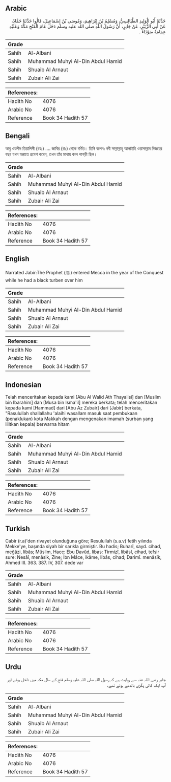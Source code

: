 ## Arabic


<div dir="rtl" lang="ar" style={{fontSize:'larger',backgroundColor:'#f8f9fa',padding:20}}>
حَدَّثَنَا أَبُو الْوَلِيدِ الطَّيَالِسِيُّ، وَمُسْلِمُ بْنُ إِبْرَاهِيمَ، وَمُوسَى بْنُ إِسْمَاعِيلَ، قَالُوا حَدَّثَنَا حَمَّادٌ، عَنْ أَبِي الزُّبَيْرِ، عَنْ جَابِرٍ، أَنَّ رَسُولَ اللَّهِ صلى الله عليه وسلم دَخَلَ عَامَ الْفَتْحِ مَكَّةَ وَعَلَيْهِ عِمَامَةٌ سَوْدَاءُ ‏.‏
</div>
<div style={{backgroundColor:'#f8f9fa',padding:20, marginBottom: 10}}><table> <thead> <tr> <th>Grade</th> <th></th> </tr> </thead> <tbody> <tr><td>Sahih</td><td>Al-Albani</td></tr><tr><td>Sahih</td><td>Muhammad Muhyi Al-Din Abdul Hamid</td></tr><tr><td>Sahih</td><td>Shuaib Al Arnaut</td></tr><tr><td>Sahih</td><td>Zubair Ali Zai</td></tr></tbody></table><table> <thead> <tr> <th>References:</th> <th></th> </tr> </thead> <tbody><tr><td>Hadith No</td><td>4076</td></tr><tr><td>Arabic No</td><td>4076</td></tr><tr><td>Reference</td><td>Book 34 Hadith 57</td></tr></tbody></table></div>

## Bengali


<div dir="ltr" lang="bn" style={{fontSize:'larger',backgroundColor:'#f8f9fa',padding:20}}>
আবু ওয়লীদ তিয়ালিসী (রহঃ) .... জাবির (রাঃ) থেকে বর্ণিত। তিনি বলেনঃ নবী সাল্লাল্লাহু আলাইহি ওয়াসাল্লাম বিজয়ের বছর যখন মক্কাতে প্রবেশ করেন, তখন তাঁর মাথায় কাল পাগড়ী ছিল।
</div>
<div style={{backgroundColor:'#f8f9fa',padding:20, marginBottom: 10}}><table> <thead> <tr> <th>Grade</th> <th></th> </tr> </thead> <tbody> <tr><td>Sahih</td><td>Al-Albani</td></tr><tr><td>Sahih</td><td>Muhammad Muhyi Al-Din Abdul Hamid</td></tr><tr><td>Sahih</td><td>Shuaib Al Arnaut</td></tr><tr><td>Sahih</td><td>Zubair Ali Zai</td></tr></tbody></table><table> <thead> <tr> <th>References:</th> <th></th> </tr> </thead> <tbody><tr><td>Hadith No</td><td>4076</td></tr><tr><td>Arabic No</td><td>4076</td></tr><tr><td>Reference</td><td>Book 34 Hadith 57</td></tr></tbody></table></div>

## English


<div dir="ltr" lang="en" style={{fontSize:'larger',backgroundColor:'#f8f9fa',padding:20}}>
Narrated Jabir:The Prophet (ﷺ) entered Mecca in the year of the Conquest while he had a black turben over him
</div>
<div style={{backgroundColor:'#f8f9fa',padding:20, marginBottom: 10}}><table> <thead> <tr> <th>Grade</th> <th></th> </tr> </thead> <tbody> <tr><td>Sahih</td><td>Al-Albani</td></tr><tr><td>Sahih</td><td>Muhammad Muhyi Al-Din Abdul Hamid</td></tr><tr><td>Sahih</td><td>Shuaib Al Arnaut</td></tr><tr><td>Sahih</td><td>Zubair Ali Zai</td></tr></tbody></table><table> <thead> <tr> <th>References:</th> <th></th> </tr> </thead> <tbody><tr><td>Hadith No</td><td>4076</td></tr><tr><td>Arabic No</td><td>4076</td></tr><tr><td>Reference</td><td>Book 34 Hadith 57</td></tr></tbody></table></div>

## Indonesian


<div dir="ltr" lang="id" style={{fontSize:'larger',backgroundColor:'#f8f9fa',padding:20}}>
Telah menceritakan kepada kami [Abu Al Walid Ath Thayalisi] dan [Muslim bin Ibarahim] dan [Musa bin Isma'il] mereka berkata; telah menceritakan kepada kami [Hammad] dari [Abu Az Zubair] dari [Jabir] berkata, "Rasulullah shallallahu 'alaihi wasallam masuk saat pembukaan (penaklukan) kota Makkah dengan mengenakan imamah (surban yang lilitkan kepala) berwarna hitam
</div>
<div style={{backgroundColor:'#f8f9fa',padding:20, marginBottom: 10}}><table> <thead> <tr> <th>Grade</th> <th></th> </tr> </thead> <tbody> <tr><td>Sahih</td><td>Al-Albani</td></tr><tr><td>Sahih</td><td>Muhammad Muhyi Al-Din Abdul Hamid</td></tr><tr><td>Sahih</td><td>Shuaib Al Arnaut</td></tr><tr><td>Sahih</td><td>Zubair Ali Zai</td></tr></tbody></table><table> <thead> <tr> <th>References:</th> <th></th> </tr> </thead> <tbody><tr><td>Hadith No</td><td>4076</td></tr><tr><td>Arabic No</td><td>4076</td></tr><tr><td>Reference</td><td>Book 34 Hadith 57</td></tr></tbody></table></div>

## Turkish


<div dir="ltr" lang="tr" style={{fontSize:'larger',backgroundColor:'#f8f9fa',padding:20}}>
Cabir (r.a)'den rivayet olunduğuna göre; Resulullah (s.a.v) fetih yılında Mekke'ye, başında siyah bir sarıkla girmiştir. Bu hadis; Buharî, sayd. cihad, meğâzi, libâs; Müslim, Hacc: Ebu Davûd, libas: Tirmizî, libâsI, cihad, tefsir sure: Nesâî, menâsik, Zine; İbn Mâce, ikâme, libâs, cihad; Darimî. menâsîk, Ahmed III. 363. 387. IV, 307. dede var
</div>
<div style={{backgroundColor:'#f8f9fa',padding:20, marginBottom: 10}}><table> <thead> <tr> <th>Grade</th> <th></th> </tr> </thead> <tbody> <tr><td>Sahih</td><td>Al-Albani</td></tr><tr><td>Sahih</td><td>Muhammad Muhyi Al-Din Abdul Hamid</td></tr><tr><td>Sahih</td><td>Shuaib Al Arnaut</td></tr><tr><td>Sahih</td><td>Zubair Ali Zai</td></tr></tbody></table><table> <thead> <tr> <th>References:</th> <th></th> </tr> </thead> <tbody><tr><td>Hadith No</td><td>4076</td></tr><tr><td>Arabic No</td><td>4076</td></tr><tr><td>Reference</td><td>Book 34 Hadith 57</td></tr></tbody></table></div>

## Urdu


<div dir="rtl" lang="ur" style={{fontSize:'larger',backgroundColor:'#f8f9fa',padding:20}}>
جابر رضی اللہ عنہ سے روایت ہے کہ رسول اللہ صلی اللہ علیہ وسلم فتح کے سال مکہ میں داخل ہوئے اور آپ ایک کالی پگڑی باندھے ہوئے تھے۔
</div>
<div style={{backgroundColor:'#f8f9fa',padding:20, marginBottom: 10}}><table> <thead> <tr> <th>Grade</th> <th></th> </tr> </thead> <tbody> <tr><td>Sahih</td><td>Al-Albani</td></tr><tr><td>Sahih</td><td>Muhammad Muhyi Al-Din Abdul Hamid</td></tr><tr><td>Sahih</td><td>Shuaib Al Arnaut</td></tr><tr><td>Sahih</td><td>Zubair Ali Zai</td></tr></tbody></table><table> <thead> <tr> <th>References:</th> <th></th> </tr> </thead> <tbody><tr><td>Hadith No</td><td>4076</td></tr><tr><td>Arabic No</td><td>4076</td></tr><tr><td>Reference</td><td>Book 34 Hadith 57</td></tr></tbody></table></div>